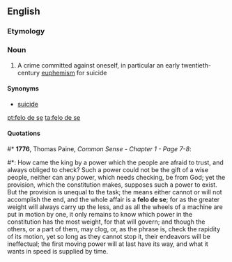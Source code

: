 ==English==

===Etymology===
{{etyl|la|en}} {{m|la|fel||felon}} {{m|la|de||of}} {{m|la|se||himself}}

===Noun===
{{en-noun|-}}

# A crime committed against oneself, in particular an early twentieth-century [[euphemism]] for suicide

====Synonyms====
* [[suicide]]

[[pt:felo de se]]
[[ta:felo de se]]

====Quotations====
#* '''1776''', Thomas Paine, ''Common Sense - Chapter 1 - Page 7-8'':
#*: How came the king by a power which the people are afraid to trust, and always obliged to check? Such a power could not be the gift of a wise people, neither can any power, which needs checking, be from God; yet the provision, which the constitution makes, supposes such a power to exist. But the provision is unequal to the task; the means either cannot or will not accomplish the end, and the whole affair is a '''felo de se'''; for as the greater weight will always carry up the less, and as all the wheels of a machine are put in motion by one, it only remains to know which power in the constitution has the most weight, for that will govern; and though the others, or a part of them, may clog, or, as the phrase is, check the rapidity of its motion, yet so long as they cannot stop it, their endeavors will be ineffectual; the first moving power will at last have its way, and what it wants in speed is supplied by time.